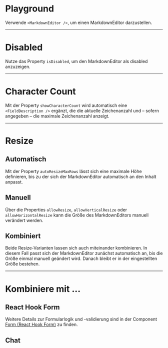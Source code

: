 # Playground

Verwende `<MarkdownEditor />`, um einen MarkdownEditor darzustellen.

<LiveCodeEditor />

---

# Disabled

Nutze das Property `isDisabled`, um den MarkdownEditor als disabled anzuzeigen.

<LiveCodeEditor example="disabled" editorCollapsed />

---

# Character Count

Mit der Property `showCharacterCount` wird automatisch eine
`<FieldDescription />` ergänzt, die die aktuelle Zeichenanzahl und – sofern
angegeben – die maximale Zeichenanzahl anzeigt.

<LiveCodeEditor example="characterCount" editorCollapsed />

---

# Resize

## Automatisch

Mit der Property `autoResizeMaxRows` lässt sich eine maximale Höhe definieren,
bis zu der sich der MarkdownEditor automatisch an den Inhalt anpasst.

<LiveCodeEditor example="autoResizeMaxRows" editorCollapsed />

## Manuell

Über die Properties `allowResize`, `allowVerticalResize` oder
`allowHorizontalResize` kann die Größe des MarkdownEditors manuell verändert
werden.

<LiveCodeEditor example="allowResize" editorCollapsed />

## Kombiniert

Beide Resize-Varianten lassen sich auch miteinander kombinieren. In diesem Fall
passt sich der MarkdownEditor zunächst automatisch an, bis die Größe einmal
manuell geändert wird. Danach bleibt er in der eingestellten Größe bestehen.

<LiveCodeEditor example="combinedResize" editorCollapsed />

---

# Kombiniere mit ...

## React Hook Form

Weitere Details zur Formularlogik und -validierung sind in der Component
[Form (React Hook Form)](/03-components/form-controls/form-react-hook-form/overview)
zu finden.

<LiveCodeEditor example="form" editorCollapsed />

## Chat

<LiveCodeEditor example="chat" editorCollapsed />
